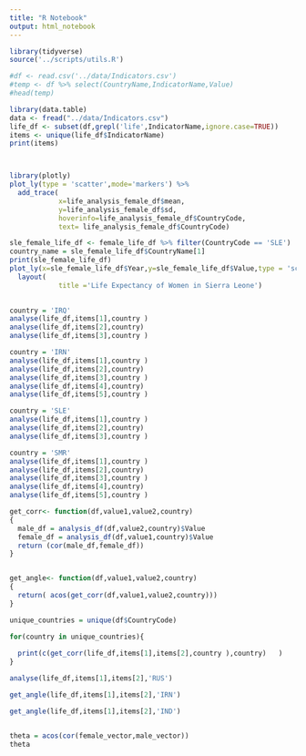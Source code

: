 ```yaml
---
title: "R Notebook"
output: html_notebook
---
```


```r

library(tidyverse)
source('../scripts/utils.R')

#df <- read.csv('../data/Indicators.csv')
#temp <- df %>% select(CountryName,IndicatorName,Value)
#head(temp)

```
```r
library(data.table)
data <- fread("../data/Indicators.csv")
life_df <- subset(df,grepl('life',IndicatorName,ignore.case=TRUE))
items <- unique(life_df$IndicatorName)
print(items)

```

```r

```


```r

```

```r
library(plotly)
plot_ly(type = 'scatter',mode='markers') %>%
  add_trace(
            x=life_analysis_female_df$mean,
            y=life_analysis_female_df$sd,
            hoverinfo=life_analysis_female_df$CountryCode,
            text= life_analysis_female_df$CountryCode)
```

```r

sle_female_life_df <- female_life_df %>% filter(CountryCode == 'SLE')
country_name = sle_female_life_df$CountryName[1]
print(sle_female_life_df)
plot_ly(x=sle_female_life_df$Year,y=sle_female_life_df$Value,type = 'scatter',mode='markers') %>%
  layout(
            title ='Life Expectancy of Women in Sierra Leone')
            

```





```r

country = 'IRQ'
analyse(life_df,items[1],country )
analyse(life_df,items[2],country)
analyse(life_df,items[3],country )

```
```r

country = 'IRN'
analyse(life_df,items[1],country )
analyse(life_df,items[2],country)
analyse(life_df,items[3],country )
analyse(life_df,items[4],country)
analyse(life_df,items[5],country )


```
```r
country = 'SLE'
analyse(life_df,items[1],country )
analyse(life_df,items[2],country)
analyse(life_df,items[3],country )

```

```r
country = 'SMR'
analyse(life_df,items[1],country )
analyse(life_df,items[2],country)
analyse(life_df,items[3],country )
analyse(life_df,items[4],country)
analyse(life_df,items[5],country )


```

```r
get_corr<- function(df,value1,value2,country)
{
  male_df = analysis_df(df,value2,country)$Value
  female_df = analysis_df(df,value1,country)$Value
  return (cor(male_df,female_df))
}


get_angle<- function(df,value1,value2,country)
{
  return( acos(get_corr(df,value1,value2,country)))
}

```
```r
unique_countries = unique(df$CountryCode)
```

```r

for(country in unique_countries){
   
  print(c(get_corr(life_df,items[1],items[2],country ),country)   )
}

```

```r
analyse(life_df,items[1],items[2],'RUS')
```

```r
get_angle(life_df,items[1],items[2],'IRN')
```

```r
get_angle(life_df,items[1],items[2],'IND')

```

```r

```

```r
theta = acos(cor(female_vector,male_vector))
theta
```

